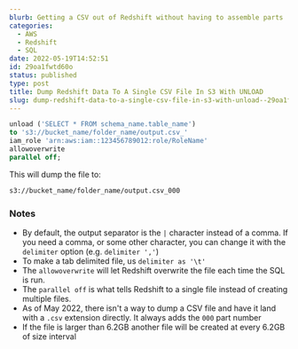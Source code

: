```yaml
---
blurb: Getting a CSV out of Redshift without having to assemble parts
categories:
  - AWS
  - Redshift
  - SQL
date: 2022-05-19T14:52:51
id: 29oa1fwtd60o
status: published
type: post
title: Dump Redshift Data To A Single CSV File In S3 With UNLOAD
slug: dump-redshift-data-to-a-single-csv-file-in-s3-with-unload--29oa1fwtd60o
---
```



```sql
unload ('SELECT * FROM schema_name.table_name')
to 's3://bucket_name/folder_name/output.csv_' 
iam_role 'arn:aws:iam::123456789012:role/RoleName'
allowoverwrite
parallel off;
```

This will dump the file to:

```txt
s3://bucket_name/folder_name/output.csv_000
```

### Notes

- By default, the output separator is the `|` character instead of a comma. If you need a comma, or some other character, you can change it with the `delimiter` option (e.g. `delimiter ','`)
- To make a tab delimited file, us `delimiter as '\t'`
- The `allowoverwrite` will let Redshift overwrite the file each time the SQL is run.
- The `parallel off` is what tells Redshift to a single file instead of creating multiple files.
- As of May 2022, there isn't a way to dump a CSV file and have it land with a `.csv` extension directly. It always adds the `000` part number
- If the file is larger than 6.2GB another file will be created at every 6.2GB of size interval

